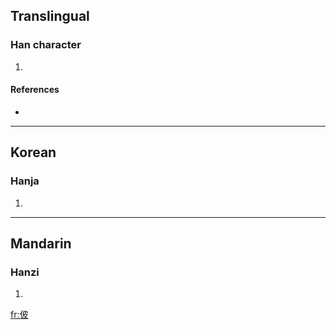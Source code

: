 ==Translingual==

===Han character===
{{Han char|rn=9|rad=人|as=05|sn=7|four=|canj=人木竹水 (ODHE)}}

# {{defn|Han|sort=人05}}

====References====
* {{Han ref|kx=0098.040|dkj=00500|dj=0206.150|hdz=10141.010|uh=4F4A|ud=20298}}

----

==Korean==

===Hanja===
{{ko-hanja|hangeul=피|rv=pi|mr=p'i}}

# {{defn|Korean|sort=人05}}

----

==Mandarin==

===Hanzi===
{{cmn-hanzi|pin=[[bǐ]] ([[bi3]])|wg=pi<sup>3</sup>}}

# {{defn|Mandarin|sort=人05}}

[[fr:佊]]